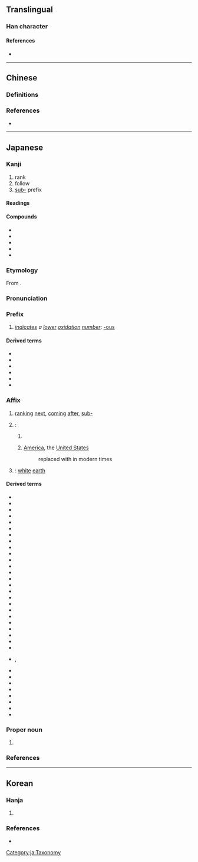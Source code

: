 {{also|亞|亚}}
{{character info}}
==Translingual==
{{Han simplified forms|亞|亜|亚}}

===Han character===
{{Han char|rn=7|rad=二|as=05|sn=7|four=10107|canj=MLLM,XMLLM|ids=⿱𫝁一,⿻工中}}

====References====
* {{Han ref|kx=0087.111|dkj=00272|dj=0183.190|hdz=10021.010|uh=4E9C|ud=20124}}

----

==Chinese==

===Definitions===
{{zh-see|亞|rocsgsv}}

===References===
* {{R:twedu|A00057-001}}

----

==Japanese==

===Kanji===
{{ja-kanji forms|亜|亞}}
{{ja-kanji|grade=c|rs=二05|kyu=亞}}

# rank
# follow
# [[sub-]] prefix

====Readings====
{{rfv-pron|ja}}
{{ja-readings
|goon=え<!-- , あく, よう<えふ-->
|kanon=あ<!-- , あく, おう<あふ-->
|kun=つ-ぐ
|nanori=つぎ,<!-- つぐる,--> みつる
}}

====Compounds====
{{der-top|Compounds}}
* {{ja-r|亜%槐|あ%かい}}
* {{ja-r|亜細亜|^アジア|[[Asia]]}}
* {{ja-r|亜%相|あ%しょう}}
* {{ja-r|亜%字%欄|あ%じ%らん}}
* {{ja-r|亜%父|あ%ふ}}
{{der-bottom}}

===Etymology===
{{ja-kanjitab|あ|yomi=kanon}}
From {{der|ja|ltc|sort=あ|-}} {{ltc-l|亞}}.

===Pronunciation===
{{ja-pron|y=ko|あ}}

===Prefix===
{{ja-pos|prefix|あ}}

# {{lb|ja|chemistry|sort=あ}} ''[[indicate]]s a [[low]]er [[oxidation]] [[number]]'': [[-ous]]
#: {{ja-usex-inline|'''亜'''硫%酸|'''あ'''りゅう%さん|sulfur'''ous''' acid}}

====Derived terms====
{{der-top}}
* {{ja-r|亜%砒%酸|あ%ひ%さん|[[arsenious]] [[acid]]}}
* {{ja-r|亜%燐%酸|あ%りん%さん|[[phosphorous acid]]}}
* {{ja-r|亜%硫%酸|あ%りゅう%さん|[[sulfurous acid]]}}
* {{ja-r|亜%硝%酸|あ%しょう%さん|[[nitrous acid]]}}
* {{ja-r|亜%酸%化 窒%素|あ%さん%か ちっ%そ|[[nitrous oxide]]}}
* {{ja-r|次%亜|じ%あ|[[hypo-]] [[-ous]]}}
{{der-bottom}}

===Affix===
{{ja-pos|affix|あ}}

# [[rank]]ing [[next]], [[come|coming]] [[after]], [[sub-]]
#: {{ja-usex-inline|'''亜'''種|'''あ'''しゅ|'''sub'''species}}
#: {{ja-usex-inline|'''亜'''熱%帯|'''あ'''ねっ%たい|'''sub'''tropics}}
# {{n-g|Used as a [[phonetic]] element in [[transliteration]]s, especially}}:
## {{C|ja|Asia}} {{short for|ja|亜細亜|tr=Ajia|t={{place|ja|t=Asia|continent}}}}
## {{lb|ja|sort=あ|obsolete}} {{short for|ja|亜米利加|tr=Amerika|dot=:}} [[America]], the [[United States]]
##: replaced with {{m|ja|米|tr=bei}} in modern times
# {{alt sp|ja|堊|tr=a|sort=あ}}: [[white]] [[earth]]

====Derived terms====
{{der-top3}}
* {{ja-r|亜%鉛|あ%えん|[[zinc]]}}
* {{ja-r|亜%音%速|あ%おん%そく|[[subsonic]] [[speed]]}}
* {{ja-r|亜%温%帯|あ%おん%たい|[[subtemperate]] [[zone]]}}
* {{ja-r|亜%科|あ%か|[[suborder]], [[subfamily]] {{q|taxonomy}}}}
* {{ja-r|亜%寒%帯|あ%かん%たい|[[subarctic]] [[zone]]}}
* {{ja-r|亜%急%性|あ%きゅう%せい|[[subacute]]}}
* {{ja-r|亜%群|あ%ぐん|[[subgroup]]}}
* {{ja-r|亜%綱|あ%こう|[[subclass]]}}
* {{ja-r|亜%高%山%帯|あ%こう%ざん%たい|[[subalpine]] [[zone]]}}
* {{ja-r|亜%種|あ%しゅ|[[subspecies]]}}
* {{ja-r|亜%聖|あ%せい|[[sage]] of the second order}}
* {{ja-r|亜%成%層%圏|あ%せい%そう%けん|[[sub-]][[stratosphere]]}}
* {{ja-r|亜%属|あ%ぞく|[[subgroup]], [[subgenus]]}}
* {{ja-r|亜%族|あ%ぞく|[[subgroup]]}}
* {{ja-r|亜%大%陸|あ%たい%りく|[[subcontinent]]}}
* {{ja-r|亜%脱%臼|あ%だっ%きゅう|[[subluxation]]}}
* {{ja-r|亜%炭|あ%たん|[[brown coal]], [[lignite]]}}
* {{ja-r|亜%土%壌|あ%ど%じょう|[[subsoil]]}}
* {{ja-r|亜%熱%帯|あ%ねっ%たい|[[subtropics]]}}
* {{ja-r|亜%麻|あ%ま|[[flax]]}}
* {{ja-r|亜米利加|^アメリカ|[[America]], [[United States]]}}
* {{ja-r|亜%目|あ%もく|[[suborder]]}}
* {{ja-r|亜%門|あ%もん|[[subphylum]]}}
* {{ja-r|亜剌比亜|^アラビア|[[Arabia]]}}
* {{ja-r|亜%流|あ%りゅう}}
* {{ja-r|亜爾加里|アルカリ|rom=-}}, {{ja-r|亜児加里|アルカリ|[[alkali]]}}
* {{ja-r|亜爾%然%丁|^アル%ゼン%チン|[[Argentina]]}}
* {{ja-r|亜%鈴|あ%れい|[[dumbbell]]}}
* {{ja-r|欧%亜|^おう%あ|[[Eurasia]]}}
* {{ja-r|亜%欧|^あ%おう|Eurasia}}
* {{ja-r|興%亜|こう-%^あ|[[Asian]] [[development]]}}
* {{ja-r|東%南%亜|^とう%なん%あ|[[Southeast Asia]]}}
* {{ja-r|東%亜|^とう%あ|[[East Asia]]}}
* {{ja-r|白%亜|はく%あ|[[chalk]]}}
{{der-bottom}}

===Proper noun===
{{ja-pos|proper|あ}}

# {{given name|ja|female|A=a|sort=あ}}

===References===
{{ja-kref
|jis=3021
|ku=1601
|shift=889f
|euc=B0A1
|freq=1509
|nelson=43
|newnelson=81
|halpern=3540
|kld=2204
|heisig=1809
|tuttle=0a7.14
}}

[[Category:ja:Taxonomy]]

----

==Korean==

===Hanja===
{{ko-hanja|버금|아}}

# {{alt form|ko|亞||{{hanja form of|아|[[second]]; [[sub-]]}}}}

===References===
* {{R:ko:Inmyeongyonghanjapyo|27}}